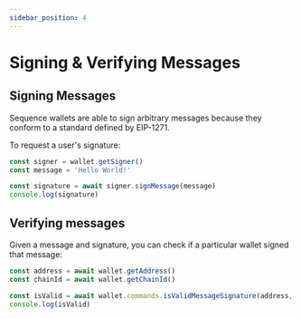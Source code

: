 ```yaml
---
sidebar_position: 4
---
```


# Signing & Verifying Messages

## Signing Messages

Sequence wallets are able to sign arbitrary messages because they conform to a standard defined by EIP-1271.

To request a user's signature:

```ts
const signer = wallet.getSigner()
const message = 'Hello World!'

const signature = await signer.signMessage(message)
console.log(signature)
```

## Verifying messages

Given a message and signature, you can check if a particular wallet signed that message:

```ts
const address = await wallet.getAddress()
const chainId = await wallet.getChainId()

const isValid = await wallet.commands.isValidMessageSignature(address, message, signature, chainId)
console.log(isValid)
```

